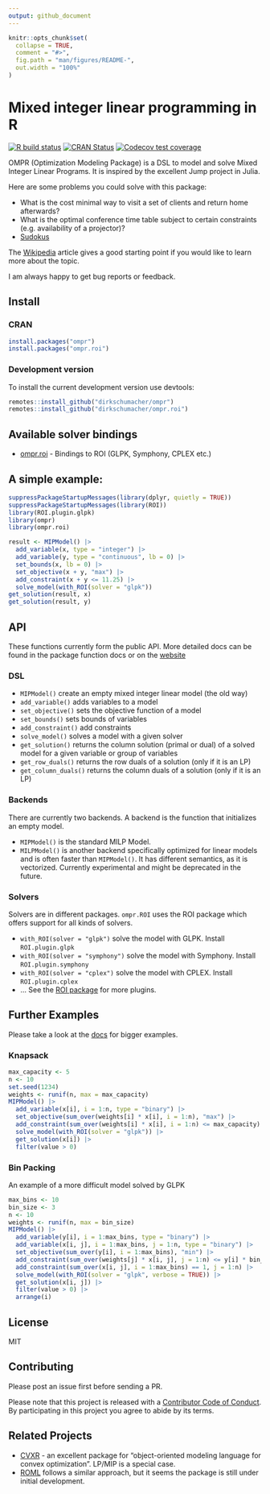 ```yaml
---
output: github_document
---
```


<!-- README.md is generated from README.Rmd. Please edit that file -->

```r
knitr::opts_chunk$set(
  collapse = TRUE,
  comment = "#>",
  fig.path = "man/figures/README-",
  out.width = "100%"
)
```

# Mixed integer linear programming in R

<!-- badges: start -->
[![R build status](https://github.com/dirkschumacher/ompr/workflows/R-CMD-check/badge.svg)](https://github.com/dirkschumacher/ompr/actions)
[![CRAN Status](https://www.r-pkg.org/badges/version/ompr)](https://cran.r-project.org/package=ompr)
[![Codecov test coverage](https://codecov.io/gh/dirkschumacher/ompr/branch/master/graph/badge.svg)](https://app.codecov.io/gh/dirkschumacher/ompr?branch=master)
<!-- badges: end -->

OMPR (Optimization Modeling Package) is a DSL to model and solve Mixed Integer Linear Programs. It is inspired by the excellent Jump project in Julia.

Here are some problems you could solve with this package:

  * What is the cost minimal way to visit a set of clients and return home afterwards?
  * What is the optimal conference time table subject to certain constraints (e.g. availability of a projector)?
  * [Sudokus](https://github.com/dirkschumacher/r-sudoku)
  
The [Wikipedia](https://en.wikipedia.org/wiki/Integer_programming) article gives a good starting point if you would like to learn more about the topic.

I am always happy to get bug reports or feedback. 

## Install

### CRAN

```R 
install.packages("ompr")
install.packages("ompr.roi")
```

### Development version

To install the current development version use devtools:

```R 
remotes::install_github("dirkschumacher/ompr")
remotes::install_github("dirkschumacher/ompr.roi")
```

## Available solver bindings

* [ompr.roi](https://github.com/dirkschumacher/ompr.roi) - Bindings to ROI (GLPK, Symphony, CPLEX etc.)

## A simple example:

```r
suppressPackageStartupMessages(library(dplyr, quietly = TRUE)) 
suppressPackageStartupMessages(library(ROI))
library(ROI.plugin.glpk)
library(ompr)
library(ompr.roi)

result <- MIPModel() |>
  add_variable(x, type = "integer") |>
  add_variable(y, type = "continuous", lb = 0) |>
  set_bounds(x, lb = 0) |>
  set_objective(x + y, "max") |>
  add_constraint(x + y <= 11.25) |>
  solve_model(with_ROI(solver = "glpk"))
get_solution(result, x)
get_solution(result, y)
```

## API

These functions currently form the public API. More detailed docs can be found in the package function docs or on the [website](https://dirkschumacher.github.io/ompr)

### DSL
* `MIPModel()` create an empty mixed integer linear model (the old way)
* `add_variable()` adds variables to a model
* `set_objective()` sets the objective function of a model
* `set_bounds()` sets bounds of variables
* `add_constraint()` add constraints
* `solve_model()` solves a model with a given solver
* `get_solution()` returns the column solution (primal or dual) of a solved model for a given variable or group of variables
* `get_row_duals()` returns the row duals of a solution (only if it is an LP)
* `get_column_duals()` returns the column duals of a solution (only if it is an LP)

### Backends

There are currently two backends. A backend is the function that initializes an empty model.

* `MIPModel()` is the standard MILP Model.
* `MILPModel()` is another backend specifically optimized for linear models and is often faster than `MIPModel()`. It has different semantics, as it is vectorized. Currently experimental and might be deprecated in the future.

### Solvers

Solvers are in different packages. `ompr.ROI` uses the ROI package which offers support for all kinds of solvers.

* `with_ROI(solver = "glpk")` solve the model with GLPK. Install `ROI.plugin.glpk`
* `with_ROI(solver = "symphony")` solve the model with Symphony. Install `ROI.plugin.symphony`
* `with_ROI(solver = "cplex")` solve the model with CPLEX. Install `ROI.plugin.cplex`
* ... See the [ROI package](https://CRAN.R-project.org/package=ROI) for more plugins.

 
## Further Examples

Please take a look at the [docs](https://dirkschumacher.github.io/ompr/articles/index.html) for bigger examples.

### Knapsack

```r
max_capacity <- 5
n <- 10
set.seed(1234)
weights <- runif(n, max = max_capacity)
MIPModel() |>
  add_variable(x[i], i = 1:n, type = "binary") |>
  set_objective(sum_over(weights[i] * x[i], i = 1:n), "max") |>
  add_constraint(sum_over(weights[i] * x[i], i = 1:n) <= max_capacity) |>
  solve_model(with_ROI(solver = "glpk")) |>
  get_solution(x[i]) |>
  filter(value > 0)
```

### Bin Packing
An example of a more difficult model solved by GLPK

```r
max_bins <- 10
bin_size <- 3
n <- 10
weights <- runif(n, max = bin_size)
MIPModel() |>
  add_variable(y[i], i = 1:max_bins, type = "binary") |>
  add_variable(x[i, j], i = 1:max_bins, j = 1:n, type = "binary") |>
  set_objective(sum_over(y[i], i = 1:max_bins), "min") |>
  add_constraint(sum_over(weights[j] * x[i, j], j = 1:n) <= y[i] * bin_size, i = 1:max_bins) |>
  add_constraint(sum_over(x[i, j], i = 1:max_bins) == 1, j = 1:n) |>
  solve_model(with_ROI(solver = "glpk", verbose = TRUE)) |>
  get_solution(x[i, j]) |>
  filter(value > 0) |>
  arrange(i)
```


## License

MIT

## Contributing

Please post an issue first before sending a PR.

Please note that this project is released with a [Contributor Code of Conduct](CONDUCT.md). By participating in this project you agree to abide by its terms.

## Related Projects

* [CVXR](https://cvxr.rbind.io/) - an excellent package for "object-oriented modeling language for convex optimization". LP/MIP is a special case.
* [ROML](https://r-forge.r-project.org/projects/roml/) follows a similar approach, but it seems the package is still under initial development.
